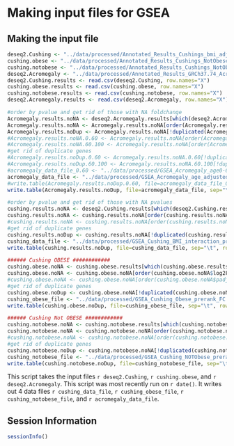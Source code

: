 Making input files for GSEA
========================================================

Making the input file
----------------------

```r

deseq2.Cushing <- "../data/processed/Annotated_Results_Cushings_bmi_adjusting.csv"
cushing.obese <- "../data/processed/Annotated_Results_Cushings_NotObese_and_Obese.csv"
cushing.notobese <- "../data/processed/Annotated_Results_Cushings_NotObese_and_Obese.csv"
deseq2.Acromegaly <- "../data/processed/Annotated_Results_GRCh37.74_Acromegaly_Age.csv"
deseq2.Cushing.results <- read.csv(deseq2.Cushing, row.names="X")
cushing.obese.results <- read.csv(cushing.obese, row.names="X")
cushing.notobese.results <- read.csv(cushing.notobese, row.names="X")
deseq2.Acromegaly.results <- read.csv(deseq2.Acromegaly, row.names="X")

#order by pvalue and get rid of those with NA foldchange
Acromegaly.results.noNA <- deseq2.Acromegaly.results[which(deseq2.Acromegaly.results$padj != 'NA'),]
Acromegaly.results.noNA <- Acromegaly.results.noNA[order(Acromegaly.results.noNA$log2FoldChange,decreasing=TRUE),c(24,3)]
Acromegaly.results.noDup <- Acromegaly.results.noNA[!duplicated(Acromegaly.results.noNA$external_gene_id),]
#Acromegaly.results.noNA.0.60 <- Acromegaly.results.noNA[order(Acromegaly.results.noNA$log2FC_AcrovsCon_0.60),c(24,8)]
#Acromegaly.results.noNA.60.100 <- Acromegaly.results.noNA[order(Acromegaly.results.noNA$log2FC_AcrovsCon_60.100),c(24,12)]
#get rid of duplicate genes
#Acromegaly.results.noDup.0.60 <- Acromegaly.results.noNA.0.60[!duplicated(Acromegaly.results.noNA.60.100$external_gene_id),]
#Acromegaly.results.noDup.60.100 <- Acromegaly.results.noNA.60.100[!duplicated(Acromegaly.results.noNA.60.100$external_gene_id),]
#acromegaly_data_file_0.60 <- "../data/processed/GSEA_Acromegaly_age0-60_adjusted_prerank_FC.rnk"
acromegaly_data_file <- "../data/processed/GSEA_Acromegaly_age_adjusted_prerank_FC.rnk"
#write.table(Acromegaly.results.noDup.0.60, file=acromegaly_data_file_0.60, sep="\t", quote=FALSE, row.names=FALSE)
write.table(Acromegaly.results.noDup, file=acromegaly_data_file, sep="\t", quote=FALSE, row.names=FALSE)

#order by pvalue and get rid of those with NA pvalues
cushing.results.noNA <- deseq2.Cushing.results[which(deseq2.Cushing.results$log2FoldChange != 'NA'),]
cushing.results.noNA <- cushing.results.noNA[order(cushing.results.noNA$log2FoldChange,decreasing=TRUE),c(16,3)]
#cushing.results.noNA <- cushing.results.noNA[order(cushing.results.noNA$padj),c(20,19)]
#get rid of duplicate genes
cushing.results.noDup <- cushing.results.noNA[!duplicated(cushing.results.noNA$external_gene_id),]
cushing_data_file <- "../data/processed/GSEA_Cushing_BMI_interaction_prerank_FC.rnk"
write.table(cushing.results.noDup, file=cushing_data_file, sep="\t", row.names=FALSE, quote=FALSE)

###### Cushing OBESE ############
cushing.obese.noNA <- cushing.obese.results[which(cushing.obese.results$log2FC_Obese_CushingvCon != 'NA'),]
cushing.obese.noNA <- cushing.obese.noNA[order(cushing.obese.noNA$log2FC_Obese_CushingvCon,decreasing=TRUE), c(10,6)]
#cushing.obese.noNA <- cushing.obese.noNA[order(cushing.obese.noNA$padj, decreasing=TRUE),c(8,7)]
#get rid of duplicate genes
cushing.obese.noDup <- cushing.obese.noNA[!duplicated(cushing.obese.noNA$external_gene_id),]
cushing_obese_file <- "../data/processed/GSEA_Cushing_Obese_prerank_FC.rnk"
write.table(cushing.obese.noDup, file=cushing_obese_file, sep="\t", row.names=FALSE, quote=FALSE)

###### Cushing Not OBESE ############
cushing.notobese.noNA <- cushing.notobese.results[which(cushing.notobese.results$log2FC_NotObese_CushingvCon != 'NA'),]
cushing.notobese.noNA <- cushing.notobese.noNA[order(cushing.notobese.noNA$log2FC_NotObese_CushingvCon,decreasing=TRUE),c(10,2)]
#cushing.notobese.noNA <- cushing.notobese.noNA[order(cushing.notobese.noNA$padj),c(8,7)]
#get rid of duplicate genes
cushing.notobese.noDup <- cushing.notobese.noNA[!duplicated(cushing.notobese.noNA$external_gene_id),]
cushing_notobese_file <- "../data/processed/GSEA_Cushing_NOTObese_prerank_FC.rnk"
write.table(cushing.notobese.noDup, file=cushing_notobese_file, sep="\t", row.names=FALSE, quote=FALSE)

```

This script takes the input files `r deseq2.Cushing`, `r cushing.obese`, and `r deseq2.Acromegaly`.  This script was most recently run on `r date()`.  It writes out 4 data files `r cushing_data_file`, `r cushing_obese_file`, `r cushing_notobese_file`, and `r acromegaly_data_file`.


Session Information
---------------------

```r
sessionInfo()
```